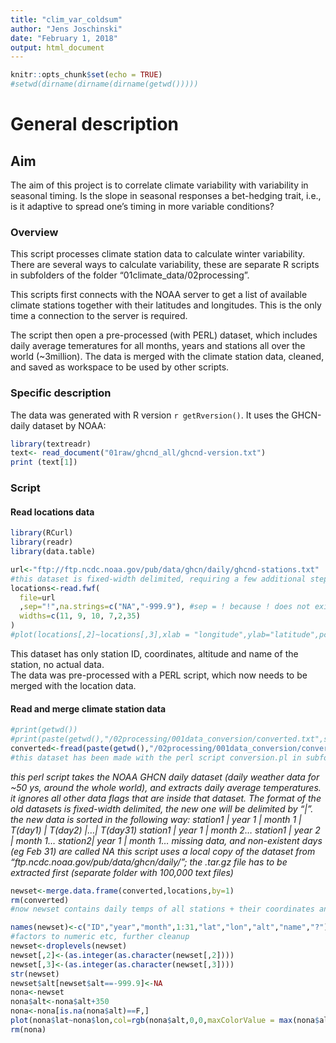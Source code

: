 ```yaml
---
title: "clim_var_coldsum"
author: "Jens Joschinski"
date: "February 1, 2018"
output: html_document
---
```


```r
knitr::opts_chunk$set(echo = TRUE)
#setwd(dirname(dirname(dirname(getwd()))))
```
# General description  
## Aim  
The aim of this project is to correlate climate variability with variability in seasonal timing. Is the slope in seasonal responses a bet-hedging trait, i.e., is it adaptive to spread one's timing in more variable conditions?  


### Overview  
This script processes climate station data to calculate winter variability. There are several ways to calculate variability, these are separate R scripts in subfolders of the folder "01climate_data/02processing".  

This scripts first connects with the NOAA server to get a list of available climate stations together with their latitudes and longitudes. This is the only time a connection to the server is required.  

The script then open a pre-processed (with PERL) dataset, which includes daily average temeratures for all months, years and stations all over the world (~3million). The data is merged with the climate station data, cleaned, and saved as workspace to be used by other scripts.  

### Specific description  

The data was generated with R version `r getRversion()`. It uses the GHCN-daily dataset by NOAA:
```r
library(textreadr)
text<- read_document("01raw/ghcnd_all/ghcnd-version.txt")
print (text[1])
```


### Script  

#### Read locations data  

``` r
library(RCurl)
library(readr)
library(data.table)
```

```r
url<-"ftp://ftp.ncdc.noaa.gov/pub/data/ghcn/daily/ghcnd-stations.txt"
#this dataset is fixed-width delimited, requiring a few additional steps
locations<-read.fwf(
  file=url
  ,sep="!",na.strings=c("NA","-999.9"), #sep = ! because ! does not exist in dataset - > dataset is fixed-width and should have no additional seps
  widths=c(11, 9, 10, 7,2,35)
)
#plot(locations[,2]~locations[,3],xlab = "longitude",ylab="latitude",pch=21, cex=0.1)
```

This dataset has only station ID, coordinates, altitude and name of the station, no actual data.  
The data was pre-processed with a PERL script, which now needs to be merged with the location data.


#### Read and merge climate station data  
```r
#print(getwd())
#print(paste(getwd(),"/02processing/001data_conversion/converted.txt",sep=""))
converted<-fread(paste(getwd(),"/02processing/001data_conversion/converted.txt",sep=""), sep ="|", na.strings=c("NA","-9999"),verbose=F)
#this dataset has been made with the perl script conversion.pl in subfolder 01climatedata/02processing/001data_conversion
```


*this perl script takes the NOAA GHCN daily dataset (daily weather data for ~50 ys, around the whole world), and extracts
daily average temperatures. it ignores all other data flags that are inside that dataset. The format of the old datasets is fixed-width delimited, the new one will be delimited by "|".
the new data is sorted in the following way:
station1 | year 1 | month 1 | T(day1) | T(day2) |...| T(day31)
station1 | year 1 | month 2...
station1 | year 2 | month 1...
station2| year 1 | month 1...
missing data, and non-existent days (eg Feb 31) are called NA
this script uses a local copy of the dataset from "ftp.ncdc.noaa.gov/pub/data/ghcn/daily/"; the .tar.gz file has to be extracted first (separate folder with 100,000 text files)*


```r
newset<-merge.data.frame(converted,locations,by=1)
rm(converted)
#now newset contains daily temps of all stations + their coordinates and names

names(newset)<-c("ID","year","month",1:31,"lat","lon","alt","name","?")
#factors to numeric etc, further cleanup
newset<-droplevels(newset)
newset[,2]<-(as.integer(as.character(newset[,2])))
newset[,3]<-(as.integer(as.character(newset[,3])))
str(newset)
newset$alt[newset$alt==-999.9]<-NA
nona<-newset
nona$alt<-nona$alt+350
nona<-nona[is.na(nona$alt)==F,]
plot(nona$lat~nona$lon,col=rgb(nona$alt,0,0,maxColorValue = max(nona$alt)),main="location of climate stations, altitude in red",cex=0.2)
rm(nona)
```

